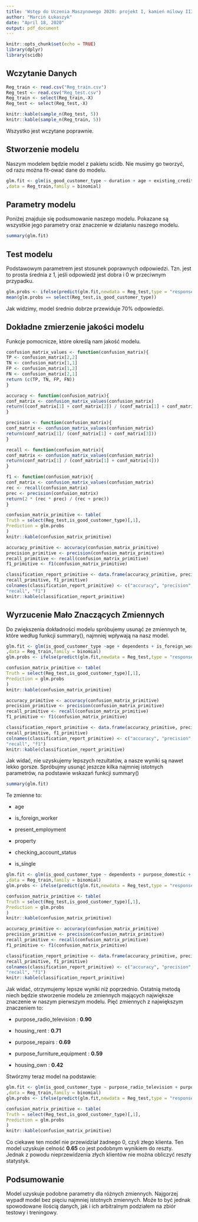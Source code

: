 ```yaml
---
title: 'Wstęp do Uczenia Maszynowego 2020: projekt I, kamień milowy III - Regresja Logistyczna'
author: "Marcin Łukaszyk"
date: "April 18, 2020"
output: pdf_document
---
```


```r
knitr::opts_chunk$set(echo = TRUE)
library(dplyr)
library(scidb)
```

## Wczytanie Danych

```r

Reg_train <- read.csv("Reg_train.csv")
Reg_test <- read.csv("Reg_test.csv")
Reg_train <- select(Reg_train,-X)
Reg_test <- select(Reg_test,-X)

knitr::kable(sample_n(Reg_test, 5))
knitr::kable(sample_n(Reg_train, 5))

```

Wszystko jest wczytane poprawnie.

## Stworzenie modelu

Naszym modelem będzie model z pakietu scidb.
Nie musimy go tworzyć, od razu można fit-ować dane do modelu.

```r
glm.fit <- glm(is_good_customer_type ~ duration + age + existing_credits + dependents + has_telephone + is_foreign_worker + has_problems_credit_history + purpose_domestic + purpose_retraining + purpose_radio_television + purpose_new_car + purpose_used_car + purpose_business + purpose_repairs + purpose_education + purpose_furniture_equipment + other_debtors_guarantor + other_debtors_co_applicant + other_installment_plans_bank + other_installment_plans_stores + housing_rent + housing_own + job_skilled_employee + job_unskilled_resident + job_highly_qualified_employee + savings + present_employment + property + checking_account_status + is_woman + is_single
,data = Reg_train,family = binomial)
```

## Parametry modelu

Poniżej znajduje się podsumowanie naszego modelu.
Pokazane są wszystkie jego parametry oraz znaczenie w działaniu naszego modelu.

```r
summary(glm.fit)
```

## Test modelu

Podstawowym parametrem jest stosunek poprawnych odpowiedzi.
Tzn. jest to prosta średnia z 1, jeśli odpowiedź jest dobra i 0 w przeciwnym przypadku.

```r
glm.probs <- ifelse(predict(glm.fit,newdata = Reg_test,type = "response") > 0.5,1,0)
mean(glm.probs == select(Reg_test,is_good_customer_type))
```

Jak widzimy, model średnio dobrze przewiduje 70% odpowiedzi.

## Dokładne zmierzenie jakości modelu

Funkcje pomocnicze, które określą nam jakość modelu.

```r
confusion_matrix_values <- function(confusion_matrix){
TP <- confusion_matrix[2,2]
TN <- confusion_matrix[1,1]
FP <- confusion_matrix[1,2]
FN <- confusion_matrix[2,1]
return (c(TP, TN, FP, FN))
}

accuracy <- function(confusion_matrix){
conf_matrix <- confusion_matrix_values(confusion_matrix)
return((conf_matrix[1] + conf_matrix[2]) / (conf_matrix[1] + conf_matrix[2] + conf_matrix[3] + conf_matrix[4]))
}

precision <- function(confusion_matrix){
conf_matrix <- confusion_matrix_values(confusion_matrix)
return(conf_matrix[1]/ (conf_matrix[1] + conf_matrix[3]))
}

recall <- function(confusion_matrix){
conf_matrix <- confusion_matrix_values(confusion_matrix)
return(conf_matrix[1] / (conf_matrix[1] + conf_matrix[4]))
}

f1 <- function(confusion_matrix){
conf_matrix <- confusion_matrix_values(confusion_matrix)
rec <- recall(confusion_matrix)
prec <- precision(confusion_matrix)
return(2 * (rec * prec) / (rec + prec))
}
```

```r
confusion_matrix_primitive <- table(
Truth = select(Reg_test,is_good_customer_type)[,1],
Prediction = glm.probs
)
knitr::kable(confusion_matrix_primitive)

accuracy_primitive <- accuracy(confusion_matrix_primitive)
precision_primitive <- precision(confusion_matrix_primitive)
recall_primitive <- recall(confusion_matrix_primitive)
f1_primitive <- f1(confusion_matrix_primitive)

classification_report_primitive <- data.frame(accuracy_primitive, precision_primitive,
recall_primitive, f1_primitive)
colnames(classification_report_primitive) <- c("accuracy", "precision",
"recall", "f1")
knitr::kable(classification_report_primitive)
```

## Wyrzucenie Mało Znaczących Zmiennych

Do zwiększenia dokładności modelu spróbujemy usunąć ze zmiennych te, które według funkcji summary(), najmniej wpływają na nasz model.

```r
glm.fit <- glm(is_good_customer_type ~age + dependents + is_foreign_worker + purpose_domestic + purpose_retraining + purpose_radio_television + purpose_business + purpose_repairs + purpose_education + purpose_furniture_equipment + other_debtors_guarantor + other_debtors_co_applicant + other_installment_plans_bank + other_installment_plans_stores + housing_rent + housing_own + job_skilled_employee + job_unskilled_resident + job_highly_qualified_employee + savings + present_employment + property + checking_account_status + is_woman + is_single
,data = Reg_train,family = binomial)
glm.probs <- ifelse(predict(glm.fit,newdata = Reg_test,type = "response") > 0.5,1,0)
```

```r
confusion_matrix_primitive <- table(
Truth = select(Reg_test,is_good_customer_type)[,1],
Prediction = glm.probs
)
knitr::kable(confusion_matrix_primitive)

accuracy_primitive <- accuracy(confusion_matrix_primitive)
precision_primitive <- precision(confusion_matrix_primitive)
recall_primitive <- recall(confusion_matrix_primitive)
f1_primitive <- f1(confusion_matrix_primitive)

classification_report_primitive <- data.frame(accuracy_primitive, precision_primitive,
recall_primitive, f1_primitive)
colnames(classification_report_primitive) <- c("accuracy", "precision",
"recall", "f1")
knitr::kable(classification_report_primitive)
```

Jak widać, nie uzyskujemy lepszych rezultatów, a nasze wyniki są nawet lekko gorsze.
Spróbujmy usunąć jeszcze kilka najmniej istotnych parametrów, na podstawie wskazań funkcji summary()

```r
summary(glm.fit)
```

Te zmienne to:

- age

- is_foreign_worker

- present_employment

- property

- checking_account_status

- is_single

```r
glm.fit <- glm(is_good_customer_type ~ dependents + purpose_domestic + purpose_retraining + purpose_radio_television + purpose_business + purpose_repairs + purpose_education + purpose_furniture_equipment + other_debtors_guarantor + other_debtors_co_applicant + other_installment_plans_bank + other_installment_plans_stores + housing_rent + housing_own + job_skilled_employee + job_unskilled_resident + job_highly_qualified_employee + savings + is_woman
,data = Reg_train,family = binomial)
glm.probs <- ifelse(predict(glm.fit,newdata = Reg_test,type = "response") > 0.5,1,0)
```

```r
confusion_matrix_primitive <- table(
Truth = select(Reg_test,is_good_customer_type)[,1],
Prediction = glm.probs
)
knitr::kable(confusion_matrix_primitive)

accuracy_primitive <- accuracy(confusion_matrix_primitive)
precision_primitive <- precision(confusion_matrix_primitive)
recall_primitive <- recall(confusion_matrix_primitive)
f1_primitive <- f1(confusion_matrix_primitive)

classification_report_primitive <- data.frame(accuracy_primitive, precision_primitive,
recall_primitive, f1_primitive)
colnames(classification_report_primitive) <- c("accuracy", "precision",
"recall", "f1")
knitr::kable(classification_report_primitive)
```

Jak widać, otrzymujemy lepsze wyniki niż poprzednio.
Ostatnią metodą niech będzie stworzenie modelu ze zmiennych mających największe znaczenie w naszym pierwszym modelu.
Pięć zmiennych z największym znaczeniem to:

- purpose_radio_television : **0.90**

- housing_rent : **0.71**

- purpose_repairs : **0.69**

- purpose_furniture_equipment : **0.59**

- housing_own : **0.42**

Stwórzmy teraz model na podstawie:

```r
glm.fit <- glm(is_good_customer_type ~ purpose_radio_television + purpose_repairs + purpose_furniture_equipment + housing_rent + housing_own
,data = Reg_train,family = binomial)
glm.probs <- ifelse(predict(glm.fit,newdata = Reg_test,type = "response") > 0.5,1,0)
```

```r
confusion_matrix_primitive <- table(
Truth = select(Reg_test,is_good_customer_type)[,1],
Prediction = glm.probs
)
knitr::kable(confusion_matrix_primitive)
```

Co ciekawe ten model nie przewidział żadnego 0, czyli złego klienta.
Ten model uzyskuje celność **0.65** co jest podobnym wynikiem do reszty.
Jednak z powodu nieprzewidzenia złych klientów nie można obliczyć reszty statystyk.

## Podsumowanie

Model uzyskuje podobne parametry dla różnych zmiennych.
Najgorzej wypadł model bez pięciu najmniej istotnych zmiennych.
Może to być jednak spowodowane ilością danych, jak i ich arbitralnym podziałem na zbiór testowy i treningowy.


